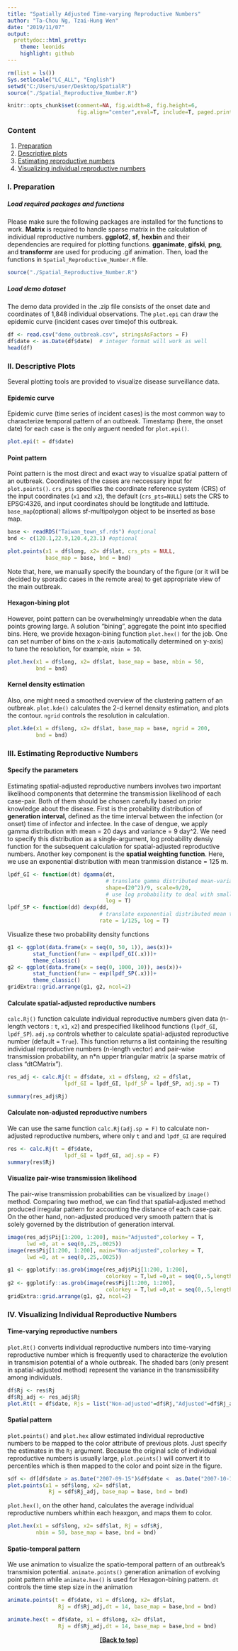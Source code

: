 ```yaml
---
title: "Spatially Adjusted Time-varying Reproductive Numbers"
author: "Ta-Chou Ng, Tzai-Hung Wen"
date: "2019/11/07"
output:
  prettydoc::html_pretty:
    theme: leonids 
    highlight: github
---
```

```r
rm(list = ls())
Sys.setlocale("LC_ALL", "English")
setwd("C:/Users/user/Desktop/SpatialR")
source("./Spatial_Reproductive_Number.R")

knitr::opts_chunk$set(comment=NA, fig.width=8, fig.height=6,
                      fig.align="center",eval=T, include=T, paged.print=T)
```
### Content {#TOP}

1. [Preparation](#S1)
2. [Descriptive plots](#S2)
3. [Estimating reproductive numbers](#S3)
4. [Visualizing individual reproductive numbers](#S4)



### I. Preparation {#S1}

##### Load required packages and functions 
Please make sure the following packages are installed for the functions to work. __Matrix__ is required to handle sparse matrix in the calculation of individual reproductive numbers. __ggplot2__, __sf__,  __hexbin__ and their dependencies are required for plotting functions.  __gganimate__, __gifski__, __png__, and __transformr__ are used for producing .gif animation. Then, load the functions in `Spatial_Reproductive_Number.R` file.
```r
source("./Spatial_Reproductive_Number.R")
```

##### Load demo dataset
The demo data provided in the .zip file consists of the onset date and coordinates of 1,848 individual observations. The `plot.epi` can draw the epidemic curve (incident cases over time)of this outbreak.
```r
df <- read.csv("demo_outbreak.csv", stringsAsFactors = F)
df$date <- as.Date(df$date)  # integer format will work as well
head(df)
```

### II. Descriptive Plots {#S2}
Several plotting tools are provided to visualize  disease surveillance data. 

#### Epidemic curve
Epidemic curve (time series of incident cases) is the most common way to characterize temporal pattern of an outbreak. Timestamp (here, the onset date) for each case is the only arguent needed for `plot.epi()`.
```r
plot.epi(t = df$date)
```

#### Point pattern
Point pattern is the most direct and exact way to visualize spatial pattern of an outbreak. Coordinates of the cases are neccessary input for `plot.points()`. `crs_pts` specifies the coordinate reference system (CRS) of the input coordinates (`x1` and `x2`), the default (`crs_pts=NULL`) sets the CRS to EPSG:4326, and input coordinates should be longtitude and lattitude. `base_map`(optional) allows sf-multipolygon object to be inserted as base map.
```r
base <- readRDS("Taiwan_town_sf.rds") #optional
bnd <- c(120.1,22.9,120.4,23.1) #optional

plot.points(x1 = df$long, x2= df$lat, crs_pts = NULL,
            base_map = base, bnd = bnd)
```
Note that, here, we manually specify the boundary of the figure (or it will be decided by sporadic cases in the remote area) to get appropriate view of the main outbreak.

#### Hexagon-bining plot
However, point pattern can be overwhelmingly unreadable when the data points growing large. A solution "bining", aggregate the point into specified bins. Here, we provide hexagon-bining function `plot.hex()` for the job. One can set number of bins on the x-axis (automatically determined on y-axis) to tune the resolution, for example, `nbin = 50`.
```r
plot.hex(x1 = df$long, x2= df$lat, base_map = base, nbin = 50, 
         bnd = bnd)
```

#### Kernel density estimation
Also, one might need a smoothed overview of the clustering pattern of an outbreak. `plot.kde()` calculates the 2-d kernel density estimation, and plots the contour. `ngrid` controls the resolution in calculation.
```r
plot.kde(x1 = df$long, x2= df$lat, base_map = base, ngrid = 200,
         bnd = bnd)
```

### III. Estimating Reproductive Numbers {#S3}

#### Specify the parameters 
Estimating spatial-adjusted reproductive numbers involves two important likelihood components that determine the transmission likelihood of each case-pair. Both of them should be chosen carefully based on prior knowledge about the disease. First is the probability distribution of __generation interval__, defined as the time interval between the infection (or onset) time of infector and infectee. In the case of dengue, we apply gamma distribution with mean = 20 days and variance = 9 day^2. We need to specify this distribution as a single-argument, log probability densiy function for the subsequent calculation for spatial-adjusted reproductive numbers. Another key component is the __spatial weighting function__. Here, we use an exponential distribution with mean tranmission distance = 125 m.
```r
lpdf_GI <- function(dt) dgamma(dt, 
                               # translate gamma distributed mean-variance to shape-sale parameter
                               shape=(20^2)/9, scale=9/20, 
                               # use log probability to deal with small probabilities
                               log = T)
lpdf_SP <- function(dd) dexp(dd,
                             # translate exponential distributed mean to rate
                             rate = 1/125, log = T)
```

Visualize these two probability density functions
```r
g1 <- ggplot(data.frame(x = seq(0, 50, 1)), aes(x))+
        stat_function(fun= ~ exp(lpdf_GI(.x)))+
        theme_classic()
g2 <- ggplot(data.frame(x = seq(0, 1000, 10)), aes(x))+
        stat_function(fun= ~ exp(lpdf_SP(.x)))+
        theme_classic()
gridExtra::grid.arrange(g1, g2, ncol=2)
```

#### Calculate spatial-adjusted reproductive numbers
`calc.Rj()` function calculate individual reproductive numbers given data (n-length vectors : `t`, `x1`, `x2`) and prespecified likelihood functions (`lpdf_GI`, `lpdf_SP`). `adj.sp` controls whether to calculate spatial-adjusted reproductive number (default = `True`). This function returns a list containing the resulting individual reproductive numbers (n-length vector) and pair-wise transmission probability, an n*n upper triangular matrix (a sparse matrix of  class "dtCMatrix").
```r
res_adj <- calc.Rj(t = df$date, x1 = df$long, x2 = df$lat,
                  lpdf_GI = lpdf_GI, lpdf_SP = lpdf_SP, adj.sp = T)

summary(res_adj$Rj) 
```

#### Calculate non-adjusted reproductive numbers
We can use the same function `calc.Rj(adj.sp = F)` to calculate non-adjusted reproductive numbers, where only `t` and and `lpdf_GI` are required
```r
res <- calc.Rj(t = df$date, 
                  lpdf_GI = lpdf_GI, adj.sp = F)
summary(res$Rj)
```

#### Visualize pair-wise transmission likelihood
The pair-wise transmission probabilities can be visualized by `image()` method. Comparing two method, we can find that spatial-adjusted method produced irregular pattern for accounting the distance of each case-pair. On the other hand, non-adjusted produced very smooth pattern that is solely governed by the distribution of generation interval. 
```r
image(res_adj$Pij[1:200, 1:200], main="Adjusted",colorkey = T, 
      lwd =0, at = seq(0,.25,.0025))
image(res$Pij[1:200, 1:200], main="Non-adjusted",colorkey = T, 
      lwd =0, at = seq(0,.25,.0025))
```

```r
g1 <- ggplotify::as.grob(image(res_adj$Pij[1:200, 1:200], 
                               colorkey = T,lwd =0,at = seq(0,.5,length.out = 100)))
g2 <- ggplotify::as.grob(image(res$Pij[1:200, 1:200], 
                               colorkey = T,lwd =0,at = seq(0,.5,length.out = 100)))
gridExtra::grid.arrange(g1, g2, ncol=2)
```




### IV. Visualizing Individual Reproductive Numbers  {#S4}

#### Time-varying reproductive numbers
`plot.Rt()` converts individual reproductive numbers into time-varying reproductive number which is frequently used to characterize the evolution in transmision potential of a whole outbreak. The shaded bars (only present in spatial-adjusted method) represent the variance in the transmissibility among individuals. 
```r
df$Rj <- res$Rj
df$Rj_adj <- res_adj$Rj
plot.Rt(t = df$date, Rjs = list("Non-adjusted"=df$Rj,"Adjusted"=df$Rj_adj))  
```

#### Spatial pattern
`plot.points()` and `plot.hex` allow estimated individual reproductive numbers to be mapped to the color attribute of previous plots. Just specify the estimates in the `Rj` argument. Because the original scle of individual reproductive numbers is usually large, `plot.points()` will convert it to percentiles which is then mapped to the color and point size in the figure.
```r
sdf <- df[df$date > as.Date("2007-09-15")&df$date <  as.Date("2007-10-15"),]
plot.points(x1 = sdf$long, x2= sdf$lat,
             Rj = sdf$Rj_adj, base_map = base, bnd = bnd)

```

`plot.hex()`, on the other hand, calculates the average individual reproductive numbers whithin each heaxgon, and maps them to color.
```r
plot.hex(x1 = sdf$long, x2= sdf$lat, Rj = sdf$Rj, 
         nbin = 50, base_map = base, bnd = bnd)

```

#### Spatio-temporal pattern
We use animation to visualize the spatio-temporal pattern of an outbreak's transmision potential. `animate.points()` generation animation of evolving point pattern while `animate.hex()` is used for Hexagon-bining pattern. `dt` controls the time step size in the animation

```r
animate.points(t = df$date, x1 = df$long, x2= df$lat,
                Rj = df$Rj_adj,dt = 14, base_map = base,bnd = bnd)


```

```r
animate.hex(t = df$date, x1 = df$long, x2= df$lat,
                Rj = df$Rj_adj,dt = 14, base_map = base,bnd = bnd)
```


<center> [ __[Back to top]__ ](#TOP) </center>
